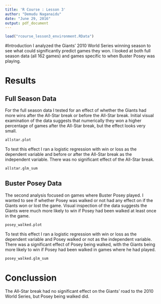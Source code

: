 ```yaml
---
title: 'R Course : Lesson 3'
author: "Demudu Naganaidu"
date: "June 29, 2016"
output: pdf_document
---
```


```r
load("rcourse_lesson3_environment.RData")
```

#Introduction
I analyzed the Giants' 2010 World Series winning season to see what could significantly predict games they won. I looked at both full season data (all 162 games) and games specific to when Buster Posey was playing.

# Results

## Full Season Data
For the full season data I tested for an effect of whether the Giants had more wins after the All-Star break or before the All-Star break. Initial visual examination of the data suggests that numerically they won a higher percentage of games after the All-Star break, but the effect looks very small.

```r
allstar.plot
```

To test this effect I ran a logistic regression with win or loss as the dependent variable and before or after the All-Star break as the independent variable. There was no significant effect of the All-Star break.

```r
allstar.glm_sum
```


## Buster Posey Data
The second analysis focused on games where Buster Posey played. I wanted to see if whether Posey was walked or not had any effect on if the Giants won or lost the game. Visual inspection of the data suggests the Giants were much more likely to win if Posey had been walked at least once in the game.
```r
posey_walked.plot

```


To test this effect I ran a logistic regression with win or loss as the dependent variable and Posey walked or not as the independent variable. There was a significant effect of Posey being walked, with the Giants being more likely to win if Posey had been walked in games where he had played.

```r
posey_walked.glm_sum

```
# Conclussion 
The All-Star break had no significant effect on the Giants' road to the 2010 World Series, but Posey being walked did.
